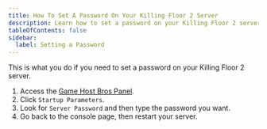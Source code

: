 ```yaml
---
title: How To Set A Password On Your Killing Floor 2 Server
description: Learn how to set a password on your Killing Floor 2 server.
tableOfContents: false
sidebar:
  label: Setting a Password
---
```


This is what you do if you need to set a password on your Killing Floor 2 server.

1. Access the [Game Host Bros Panel](https://panel.gamehostbros.com/).
2. Click `Startup Parameters`.
3. Look for `Server Password` and then type the password you want.
4. Go back to the console page, then restart your server.
